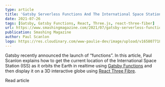 ```yaml
---
type: article
title: 'Gatsby Serverless Functions And The International Space Station'
date: 2021-07-26
tags: [Gatsby, Gatsby Functions, React, Three.js, react-three-fiber]
url: https://www.smashingmagazine.com/2021/07/gatsby-serverless-functions-international-space-station/
publication: Smashing Magazine
author: Paul Scanlon
logo: https://res.cloudinary.com/www-paulie-dev/image/upload/v1658077182/paulie.dev/Logos/smashing-magazine-logo_rhvh4j.png
---
```


Gatsby recently announced the launch of “functions”. In this article, Paul Scanlon explains how to get the current
location of the International Space Station (ISS) as it orbits the Earth in realtime using
[Gatsby Functions](https://www.gatsbyjs.com/docs/reference/functions/) and then display it on a 3D interactive globe
using [React Three Fibre](https://github.com/pmndrs/react-three-fiber).

<MarkdownCtaLink href="https://www.smashingmagazine.com/2021/07/gatsby-serverless-functions-international-space-station/">
  Read article
</MarkdownCtaLink>
